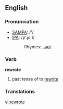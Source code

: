 ==English==

===Pronunciation===
*[[w:SAMPA|SAMPA]]: /'/
*[[w:IPA|IPA]]: /ɻi'ɻoːt/
*:Rhymes: [[Rhymes:English:-əʊt|-əʊt]]

===Verb===
'''rewrote'''

# past tense of to [[rewrite]]

===Translations===

[[vi:rewrote]]